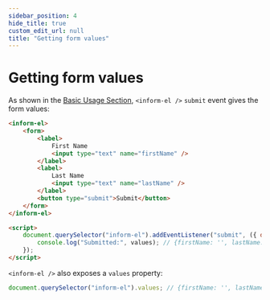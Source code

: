 ```yaml
---
sidebar_position: 4
hide_title: true
custom_edit_url: null
title: "Getting form values"
---
```


# Getting form values

As shown in the [Basic Usage Section](/#basic-usage), `<inform-el />` `submit` event gives the form values:

```html
<inform-el>
    <form>
        <label>
            First Name
            <input type="text" name="firstName" />
        </label>
        <label>
            Last Name
            <input type="text" name="lastName" />
        </label>
        <button type="submit">Submit</button>
    </form>
</inform-el>

<script>
    document.querySelector("inform-el").addEventListener("submit", ({ detail: { values } }) => {
        console.log("Submitted:", values); // {firstName: '', lastName: ''}
    });
</script>
```

`<inform-el />` also exposes a `values` property:

```javascript
document.querySelector("inform-el").values; // {firstName: '', lastName: ''}
```
